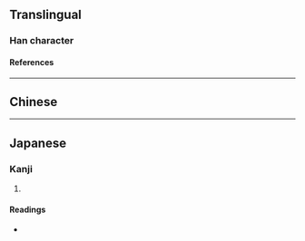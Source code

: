 {{character info/new}}
==Translingual==

===Han character===
{{Han char|rn=16|rad=几|as=10|sn=12|four=77210|canj=HNTXC|ids=⿵𠘨兼}}

====References====
{{Han ref|kx=0134.330|dkj=01792|hdz=10278.140|uh=51F2}}

----

==Chinese==
{{zh-see|尷|v}}

----

==Japanese==

===Kanji===
{{ja-kanji|grade=|rs=几10}}

# {{defn|lang=ja|sort=几10}}

====Readings====
* {{ja-readings|on=[[かん]] (kan), [[けん]] (ken)|kun=}}